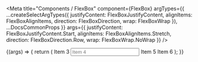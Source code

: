 
<Meta
  title="Components / FlexBox"
  component={FlexBox}
  argTypes={{
    ...createSelectArgTypes({
      justifyContent: FlexBoxJustifyContent,
      alignItems: FlexBoxAlignItems,
      direction: FlexBoxDirection,
      wrap: FlexBoxWrap
    }),
    ...DocsCommonProps
  }}
  args={{
    justifyContent: FlexBoxJustifyContent.Start,
    alignItems: FlexBoxAlignItems.Stretch,
    direction: FlexBoxDirection.Row,
    wrap: FlexBoxWrap.NoWrap
  }}
/>

<DocsHeader />

<Canvas>
  <Story name="Default">
    {(args) => {
      return (
        <FlexBox {...args}>
          <Title>Item 1</Title>
          <Icon name="employee" tooltip="Item 2" />
          <Label>Item 3</Label>
          <Input placeholder="Item 4" />
          <Label>Item 5</Label>
          <Label>Item 6</Label>
        </FlexBox>
      );
    }}
  </Story>
</Canvas>

<ArgsTable story="." />
